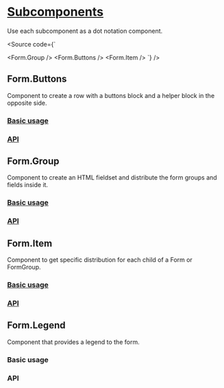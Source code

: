 

<Meta of={FormStories} />

# [Subcomponents](#subcomponents)

Use each subcomponent as a dot notation component.

<Source
  code={`

<Form.Group />
<Form.Buttons />
<Form.Item />
`} />

## Form.Buttons

Component to create a row with a buttons block and a helper block in the opposite side.

### [Basic usage](#basic-usage)

<Canvas of={FormStories.Buttons} />

### [API](#api)

<ArgTypes of={FormStories} />

## Form.Group

Component to create an HTML fieldset and distribute the form groups and fields inside it.

### [Basic usage](#basic-usage)

<Canvas of={GroupStories.Group} />

### [API](#api)

<ArgTypes of={GroupStories} />

## Form.Item

Component to get specific distribution for each child of a Form or FormGroup.

### [Basic usage](#basic-usage)

<Canvas of={ItemStories.Item} />

### [API](#api)

<ArgTypes of={ItemStories} />

## Form.Legend

Component that provides a legend to the form.

### Basic usage

<Canvas of={LegendStories.Legend} />

### API

<ArgTypes of={LegendStories} />
